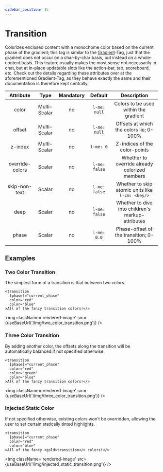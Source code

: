 ```yaml
---
sidebar_position: 15
---
```



# Transition

Colorizes enclosed content with a monochome color based on the current phase of the gradient; this tag is similar
to the [Gradient](./gradient.mdx)-Tag, just that the gradient does not occur on a char-by-char basis, but instead
on a whole-content basis. This feature usually makes the most sense not necessarily in chat, but at in-place updatable
slots like the action-bar, tab, scoreboard, etc. Check out the details regarding these attributes over at the
aforementioned Gradient-Tag, as they behave exactly the same and their documentation is therefore kept centrally.

| Attribute           | Type         | Mandatory | Default         | Description                                       |
|:-------------------:|:------------:|:---------:|:---------------:|:-------------------------------------------------:|
| color               | Multi-Scalar | no        | `l-me: null`    | Colors to be used within the gradient             |
| offset              | Multi-Scalar | no        | `l-me: null`    | Offsets at which the colors lie; 0-100%           |
| z-index             | Multi-Scalar | no        | `l-me: 0`       | Z-indices of the color-points                     |
| override-colors     | Scalar       | no        | `l-me: false`   | Whether to override already colorized members     |
| skip-non-text       | Scalar       | no        | `l-me: false`   | Whether to skip atomic units like `l-cm: <key/>`  |
| deep                | Scalar       | no        | `l-me: false`   | Whether to dive into children's markup-attributes |
| phase               | Scalar       | no        | `l-me: 0.0`     | Phase-offset of the transition; 0-100%            |

## Examples

### Two Color Transition

The simplest form of a transition is that between two colors.

```component-markup
<transition
  [phase]="current_phase"
  color="red"
  color="blue"
>All of the fancy transition colors!</>
```

<img className='rendered-image' src={useBaseUrl('/img/two_color_transition.png')} />

### Three Color Transition

By adding another color, the offsets along the transition will be automatically balanced if not specified otherwise.

```component-markup
<transition
  [phase]="current_phase"
  color="red"
  color="green"
  color="blue"
>All of the fancy transition colors!</>
```

<img className='rendered-image' src={useBaseUrl('/img/three_color_transition.png')} />

### Injected Static Color

If not specified otherwise, existing colors won't be overridden, allowing the user to set
certain statically tinted highlights.

```component-markup
<transition
  [phase]="current_phase"
  color="red"
  color="blue"
>All of the fancy <gold>transition</> colors!</>
```

<img className='rendered-image' src={useBaseUrl('/img/injected_static_transition.png')} />